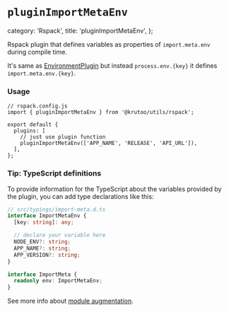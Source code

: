 # `pluginImportMetaEnv`

  category: 'Rspack',
  title: 'pluginImportMetaEnv',
};

Rspack plugin that defines variables as properties of `import.meta.env` during compile time.

It's same as [EnvironmentPlugin](https://rspack.dev/plugins/webpack/environment-plugin) but instead `process.env.{key}` it defines `import.meta.env.{key}`.

### Usage

```tsx
// rspack.config.js
import { pluginImportMetaEnv } from '@krutoo/utils/rspack';

export default {
  plugins: [
    // just use plugin function
    pluginImportMetaEnv(['APP_NAME', 'RELEASE', 'API_URL']),
  ],
};
```

### Tip: TypeScript definitions

To provide information for the TypeScript about the variables provided by the plugin,
you can add type declarations like this:

```ts
// src/typings/import-meta.d.ts
interface ImportMetaEnv {
  [key: string]: any;

  // declare your variable here
  NODE_ENV?: string;
  APP_NAME?: string;
  APP_VERSION?: string;
}

interface ImportMeta {
  readonly env: ImportMetaEnv;
}
```

See more info about [module augmentation](https://www.typescriptlang.org/docs/handbook/declaration-merging.html#module-augmentation).
